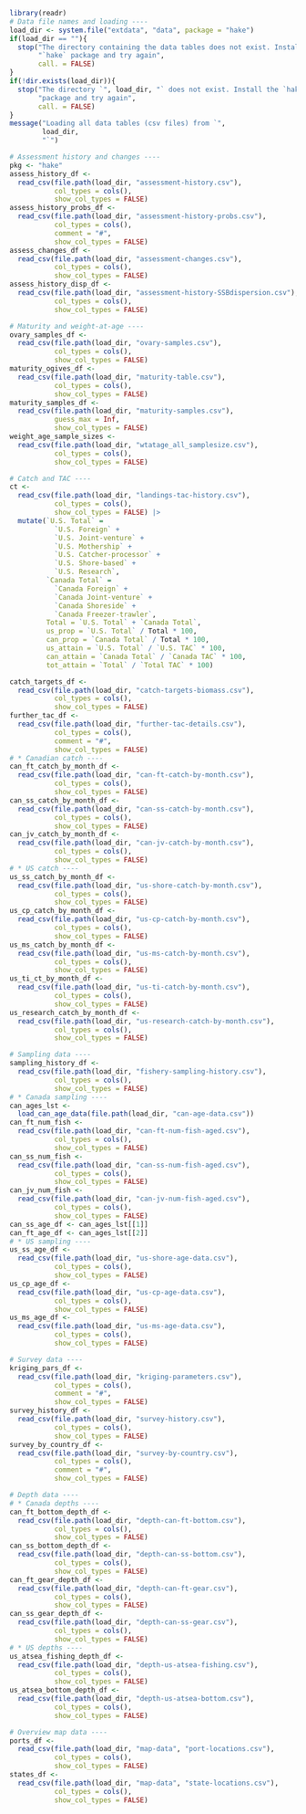 <!-- Load all data tables into global variables
     The files are loaded from the package installation, so you must
     build and install the package before trying to run this code or
     build the document if you add a new data file  -->

```r
library(readr)
# Data file names and loading ----
load_dir <- system.file("extdata", "data", package = "hake")
if(load_dir == ""){
  stop("The directory containing the data tables does not exist. Install the ",
       "`hake` package and try again",
       call. = FALSE)
}
if(!dir.exists(load_dir)){
  stop("The directory `", load_dir, "` does not exist. Install the `hake` ",
       "package and try again",
       call. = FALSE)
}
message("Loading all data tables (csv files) from `",
        load_dir,
        "`")

# Assessment history and changes ----
pkg <- "hake"
assess_history_df <-
  read_csv(file.path(load_dir, "assessment-history.csv"),
           col_types = cols(),
           show_col_types = FALSE)
assess_history_probs_df <-
  read_csv(file.path(load_dir, "assessment-history-probs.csv"),
           col_types = cols(),
           comment = "#",
           show_col_types = FALSE)
assess_changes_df <-
  read_csv(file.path(load_dir, "assessment-changes.csv"),
           col_types = cols(),
           show_col_types = FALSE)
assess_history_disp_df <-
  read_csv(file.path(load_dir, "assessment-history-SSBdispersion.csv"),
           col_types = cols(),
           show_col_types = FALSE)

# Maturity and weight-at-age ----
ovary_samples_df <-
  read_csv(file.path(load_dir, "ovary-samples.csv"),
           col_types = cols(),
           show_col_types = FALSE)
maturity_ogives_df <-
  read_csv(file.path(load_dir, "maturity-table.csv"),
           col_types = cols(),
           show_col_types = FALSE)
maturity_samples_df <-
  read_csv(file.path(load_dir, "maturity-samples.csv"),
           guess_max = Inf,
           show_col_types = FALSE)
weight_age_sample_sizes <-
  read_csv(file.path(load_dir, "wtatage_all_samplesize.csv"),
           col_types = cols(),
           show_col_types = FALSE)

# Catch and TAC ----
ct <-
  read_csv(file.path(load_dir, "landings-tac-history.csv"),
           col_types = cols(),
           show_col_types = FALSE) |> 
  mutate(`U.S. Total` =
           `U.S. Foreign` +
           `U.S. Joint-venture` +
           `U.S. Mothership` +
           `U.S. Catcher-processor` +
           `U.S. Shore-based` +
           `U.S. Research`,
         `Canada Total` =
           `Canada Foreign` +
           `Canada Joint-venture` +
           `Canada Shoreside` +
           `Canada Freezer-trawler`,
         Total = `U.S. Total` + `Canada Total`,
         us_prop = `U.S. Total` / Total * 100,
         can_prop = `Canada Total` / Total * 100,
         us_attain = `U.S. Total` / `U.S. TAC` * 100,
         can_attain = `Canada Total` / `Canada TAC` * 100,
         tot_attain = `Total` / `Total TAC` * 100)

catch_targets_df <-
  read_csv(file.path(load_dir, "catch-targets-biomass.csv"),
           col_types = cols(),
           show_col_types = FALSE)
further_tac_df <-
  read_csv(file.path(load_dir, "further-tac-details.csv"),
           col_types = cols(),
           comment = "#",
           show_col_types = FALSE)
# * Canadian catch ----
can_ft_catch_by_month_df <-
  read_csv(file.path(load_dir, "can-ft-catch-by-month.csv"),
           col_types = cols(),
           show_col_types = FALSE)
can_ss_catch_by_month_df <-
  read_csv(file.path(load_dir, "can-ss-catch-by-month.csv"),
           col_types = cols(),
           show_col_types = FALSE)
can_jv_catch_by_month_df <-
  read_csv(file.path(load_dir, "can-jv-catch-by-month.csv"),
           col_types = cols(),
           show_col_types = FALSE)
# * US catch ----
us_ss_catch_by_month_df <-
  read_csv(file.path(load_dir, "us-shore-catch-by-month.csv"),
           col_types = cols(),
           show_col_types = FALSE)
us_cp_catch_by_month_df <-
  read_csv(file.path(load_dir, "us-cp-catch-by-month.csv"),
           col_types = cols(),
           show_col_types = FALSE)
us_ms_catch_by_month_df <-
  read_csv(file.path(load_dir, "us-ms-catch-by-month.csv"),
           col_types = cols(),
           show_col_types = FALSE)
us_ti_ct_by_month_df <-
  read_csv(file.path(load_dir, "us-ti-catch-by-month.csv"),
           col_types = cols(),
           show_col_types = FALSE)
us_research_catch_by_month_df <-
  read_csv(file.path(load_dir, "us-research-catch-by-month.csv"),
           col_types = cols(),
           show_col_types = FALSE)

# Sampling data ----
sampling_history_df <-
  read_csv(file.path(load_dir, "fishery-sampling-history.csv"),
           col_types = cols(),
           show_col_types = FALSE)
# * Canada sampling ----
can_ages_lst <-
  load_can_age_data(file.path(load_dir, "can-age-data.csv"))
can_ft_num_fish <-
  read_csv(file.path(load_dir, "can-ft-num-fish-aged.csv"),
           col_types = cols(),
           show_col_types = FALSE)
can_ss_num_fish <-
  read_csv(file.path(load_dir, "can-ss-num-fish-aged.csv"),
           col_types = cols(),
           show_col_types = FALSE)
can_jv_num_fish <-
  read_csv(file.path(load_dir, "can-jv-num-fish-aged.csv"),
           col_types = cols(),
           show_col_types = FALSE)
can_ss_age_df <- can_ages_lst[[1]]
can_ft_age_df <- can_ages_lst[[2]]
# * US sampling ----
us_ss_age_df <-
  read_csv(file.path(load_dir, "us-shore-age-data.csv"),
           col_types = cols(),
           show_col_types = FALSE)
us_cp_age_df <-
  read_csv(file.path(load_dir, "us-cp-age-data.csv"),
           col_types = cols(),
           show_col_types = FALSE)
us_ms_age_df <-
  read_csv(file.path(load_dir, "us-ms-age-data.csv"),
           col_types = cols(),
           show_col_types = FALSE)

# Survey data ----
kriging_pars_df <-
  read_csv(file.path(load_dir, "kriging-parameters.csv"),
           col_types = cols(),
           comment = "#",
           show_col_types = FALSE)
survey_history_df <-
  read_csv(file.path(load_dir, "survey-history.csv"),
           col_types = cols(),
           show_col_types = FALSE)
survey_by_country_df <-
  read_csv(file.path(load_dir, "survey-by-country.csv"),
           col_types = cols(),
           comment = "#",
           show_col_types = FALSE)

# Depth data ----
# * Canada depths ----
can_ft_bottom_depth_df <-
  read_csv(file.path(load_dir, "depth-can-ft-bottom.csv"),
           col_types = cols(),
           show_col_types = FALSE)
can_ss_bottom_depth_df <-
  read_csv(file.path(load_dir, "depth-can-ss-bottom.csv"),
           col_types = cols(),
           show_col_types = FALSE)
can_ft_gear_depth_df <-
  read_csv(file.path(load_dir, "depth-can-ft-gear.csv"),
           col_types = cols(),
           show_col_types = FALSE)
can_ss_gear_depth_df <-
  read_csv(file.path(load_dir, "depth-can-ss-gear.csv"),
           col_types = cols(),
           show_col_types = FALSE)
# * US depths ----
us_atsea_fishing_depth_df <-
  read_csv(file.path(load_dir, "depth-us-atsea-fishing.csv"),
           col_types = cols(),
           show_col_types = FALSE)
us_atsea_bottom_depth_df <-
  read_csv(file.path(load_dir, "depth-us-atsea-bottom.csv"),
           col_types = cols(),
           show_col_types = FALSE)

# Overview map data ----
ports_df <-
  read_csv(file.path(load_dir, "map-data", "port-locations.csv"),
           col_types = cols(),
           show_col_types = FALSE)
states_df <- 
  read_csv(file.path(load_dir, "map-data", "state-locations.csv"),
           col_types = cols(),
           show_col_types = FALSE)

```
